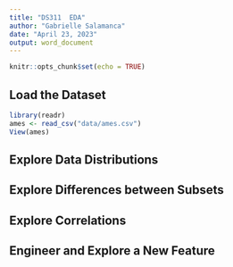 ```yaml
---
title: "DS311  EDA"
author: "Gabrielle Salamanca"
date: "April 23, 2023"
output: word_document
---
```


```r
knitr::opts_chunk$set(echo = TRUE)
```

## Load the Dataset

```r
library(readr)
ames <- read_csv("data/ames.csv")
View(ames)
```

## Explore Data Distributions

## Explore Differences between Subsets

## Explore Correlations

## Engineer and Explore a New Feature
